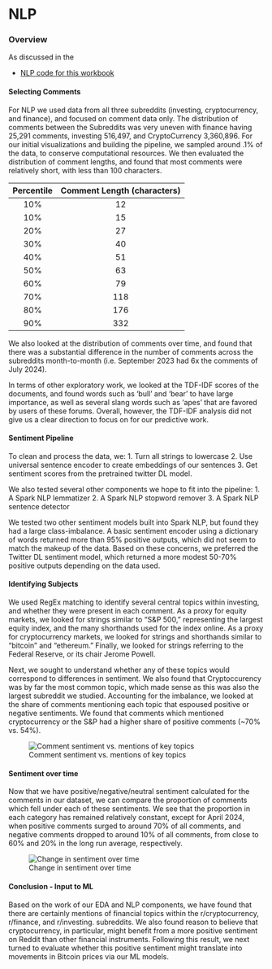 # NLP

### Overview

As discussed in the 

* [NLP code for this workbook](nlp.ipynb)

#### Selecting Comments


For NLP we used data from all three subreddits (investing, cryptocurrency, and finance), and focused on comment data only. The distribution of comments between the Subreddits was very uneven with finance having 25,291 comments, investing 516,497, and CryptoCurrency 3,360,896. For our initial visualizations and building the pipeline, we sampled around .1% of the data, to conserve computational resources. We then evaluated the distribution of comment lengths, and found that most comments were relatively short, with less than 100 characters.


| Percentile | Comment Length (characters) | 
|:-------:|:----:|
| 10%      | 12   | 
| 10%     | 15  | 
| 20%       | 27    |   
| 30%       | 40    |  
| 40%       | 51    |  
| 50%       | 63    |  
| 60%       | 79    |  
| 70%       | 118    |  
| 80%       | 176    |  
| 90%       | 332    |  

We also looked at the distribution of comments over time, and found that there was a substantial difference in the number of comments across the subreddits month-to-month (i.e. September 2023 had 6x the comments of July 2024). 

In terms of other exploratory work, we looked at the TDF-IDF scores of the documents, and found words such as 'bull' and 'bear' to have large importance, as well as several slang words such as 'apes' that are favored by users of these forums. Overall, however, the TDF-IDF analysis did not give us a clear direction to focus on for our predictive work.

#### Sentiment Pipeline

To clean and process the data, we:
1. Turn all strings to lowercase
2. Use universal sentence encoder to create embeddings of our sentences
3. Get sentiment scores from the pretrained twitter DL model.

We also tested several other components we hope to fit into the pipeline:
1. A Spark NLP lemmatizer
2. A Spark NLP stopword remover
3. A Spark NLP sentence detector

We tested two other sentiment models built into Spark NLP, but found they had a large class-imbalance. A basic sentiment encoder using a dictionary of words returned more than 95% positive outputs, which did not seem to match the makeup of the data. Based on these concerns, we preferred the Twitter DL sentiment model, which returned a more modest 50-70% positive outputs depending on the data used.

#### Identifying Subjects

We used RegEx matching to identify several central topics within investing, and whether they were present in each comment. As a proxy for equity markets, we looked for strings similar to "S&P 500," representing the largest equity index, and the many shorthands used for the index online. As a proxy for cryptocurrency markets, we looked for strings and shorthands similar to "bitcoin" and "ethereum." Finally, we looked for strings referring to the Federal Reserve, or its chair Jerome Powell. 

Next, we sought to understand whether any of these topics would correspond to differences in sentiment. We also found that Cryptoccurency was by far the most common topic, which made sense as this was also the largest subreddit we studied. Accounting for the imbalance, we looked at the share of comments mentioning each topic that espoused positive or negative sentiments. We found that comments which mentioned cryptocurrency or the S&P had a higher share of positive comments (~70% vs. 54%).

![Comment sentiment vs. mentions of key topics](sentiment_mentions_table.png)

#### Sentiment over time

Now that we have positive/negative/neutral sentiment calculated for the comments in our dataset, we can compare the proportion of comments which fell under each of these sentiments. We see that the proportion in each category has remained relatively constant, except for April 2024, when positive comments surged to around 70% of all comments, and negative comments dropped to around 10% of all comments, from close to 60% and 20% in the long run average, respectively.

![Change in sentiment over time](sentiment_share_of_comments.png)

#### Conclusion - Input to ML

Based on the work of our EDA and NLP components, we have found that there are certainly mentions of financial topics within the r/cryptocurrency, r/finance, and r/investing. subreddits. We also found reason to believe that cryptocurrency, in particular, might benefit from a more positive sentiment on Reddit than other financial instruments. Following this result, we next turned to evaluate whether this positive sentiment might translate into movements in Bitcoin prices via our ML models.